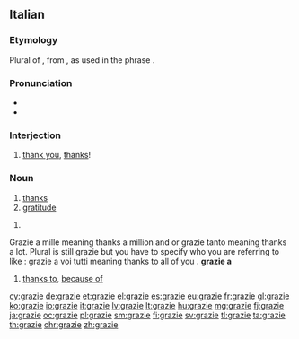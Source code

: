==Italian==

===Etymology===
Plural of {{term|grazia|lang=it}}, from {{etyl|la|it}} {{term|gratia|lang=la}}, as used in the phrase {{m|it||[[gratia]]s [[agere]]|to express thanks}}.

===Pronunciation===
* {{IPA|/ˈɡrattsje/|[ˈɡrät̪͡ːs̪je]|lang=it}}
* {{audio|It grazie.ogg|Audio|lang=it}}

===Interjection===
{{head|it|interjection}}

# [[thank you]], [[thanks]]!

===Noun===
{{it-noun|m|grazie}}

# [[thanks]]
# [[gratitude]]

{{head|it|noun plural form}} {{g|f}}

# {{plural of|grazia|lang=it}}

Grazie a mille meaning thanks a million and or grazie tanto meaning thanks a lot. Plural is still grazie but you have to specify who you are referring to like : grazie a voi tutti meaning thanks to all of you .
'''grazie a'''

# [[thanks to]], [[because of]]

[[cy:grazie]]
[[de:grazie]]
[[et:grazie]]
[[el:grazie]]
[[es:grazie]]
[[eu:grazie]]
[[fr:grazie]]
[[gl:grazie]]
[[ko:grazie]]
[[io:grazie]]
[[it:grazie]]
[[lv:grazie]]
[[lt:grazie]]
[[hu:grazie]]
[[mg:grazie]]
[[fj:grazie]]
[[ja:grazie]]
[[oc:grazie]]
[[pl:grazie]]
[[sm:grazie]]
[[fi:grazie]]
[[sv:grazie]]
[[tl:grazie]]
[[ta:grazie]]
[[th:grazie]]
[[chr:grazie]]
[[zh:grazie]]